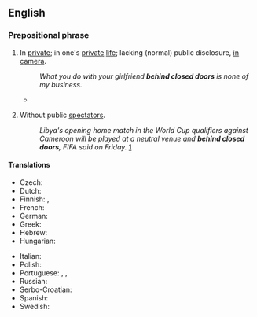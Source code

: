 ==English==

===Prepositional phrase===
{{en-prep phrase}}

# {{lb|en|idiomatic}} In [[private]]; in one's [[private]] [[life]]; lacking (normal) public disclosure, [[in camera]].
#: {{synonyms|en|closed door|with closed doors}}
#: ''What you do with your girlfriend '''behind closed doors''' is none of my business.''
#* {{quote-journal
|date=January 25, 2018
|author=Amelia Gentleman
|title=Men-only clubs and menace: how the establishment maintains male power
|work=the Guardian
|url=https://www.theguardian.com/lifeandstyle/2018/jan/25/men-only-clubs-and-menace-how-the-establishment-maintains-male-power
|page=
|passage=A brilliant piece of undercover reporting revealed extraordinary details of how senior City executives behave '''behind closed doors'''.}}
# {{lb|en|idiomatic|sports}} Without public [[spectators]].
#: ''Libya's opening home match in the World Cup qualifiers against Cameroon will be played at a neutral venue and '''behind closed doors''', FIFA said on Friday.'' [http://in.reuters.com/article/2012/04/20/soccer-world-libya-idINDEE83J07G20120420]

====Translations====
{{trans-top|in private}}
* Czech: {{t|cs|s vyloučením veřejnosti}}
* Dutch: {{t|nl|achter gesloten deuren}}
* Finnish: {{t|fi|[[suljettu|suljettujen]] [[ovi|ovien]] [[takana]]}}, {{t|fi|[[suljettu|suljetuin]] [[ovi|ovin]]}}
* French: {{t+|fr|à huis clos}}
* German: {{t+|de|hinter verschlossenen Türen}}
* Greek: {{t+|el|κεκλεισμένων των θυρών}}
* Hebrew: {{t|he|בדלתיים סגורות|tr=bidlatáim sgurót|alt=בִּדְלָתַיִם סְגוּרוֹת}}
* Hungarian: {{t|hu|zárt ajtók mögött}}
{{trans-mid}}
* Italian: {{t|it|a porte chiuse}}
* Polish: {{t+|pl|za zamkniętymi drzwiami}}
* Portuguese: {{t|pt|a porta fechada}}, {{t|pt|a portas fechadas}}, {{t|pt|entre quatro paredes}}
* Russian: {{t|ru|за закры́тыми дверя́ми}}
* Serbo-Croatian: {{t|sh|iza zatvorenih vrata}}
* Spanish: {{t|es|a puerta cerrada}}
* Swedish: {{t+|sv|bakom lyckta dörrar}}
{{trans-bottom}}